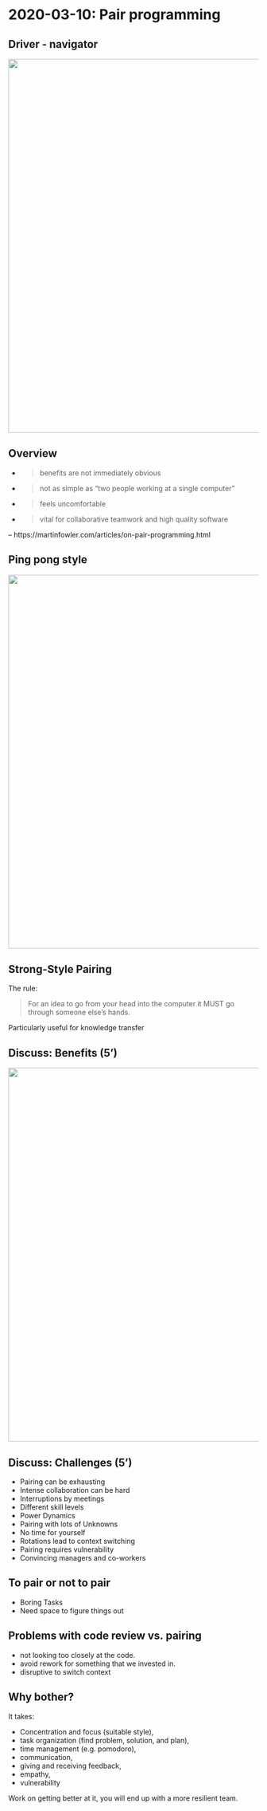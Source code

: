 # 2020-03-10: Pair programming

## Driver - navigator

<img src="https://martinfowler.com/articles/on-pair-programming/driver_navigator.png" align="center" width = 750 />



## Overview

* > benefits are not immediately obvious
* > not as simple as "two people working at a single computer"
* > feels uncomfortable
* > vital for collaborative teamwork and high quality software

-- https://martinfowler.com/articles/on-pair-programming.html



## Ping pong style

<img src="https://martinfowler.com/articles/on-pair-programming/ping_pong.png" align="center" width = 750 />

## Strong-Style Pairing

The rule: 

> For an idea to go from your head into the computer it MUST go through someone else's hands. 

Particularly useful for knowledge transfer



## Discuss: Benefits (5')

<img src="https://martinfowler.com/articles/on-pair-programming/benefits_overview.jpg" align="center" width = 750 />



## Discuss: Challenges (5')

* Pairing can be exhausting
* Intense collaboration can be hard
* Interruptions by meetings
* Different skill levels
* Power Dynamics
* Pairing with lots of Unknowns
* No time for yourself
* Rotations lead to context switching
* Pairing requires vulnerability
* Convincing managers and co-workers



## To pair or not to pair

* Boring Tasks 
* Need space to figure things out



## Problems with code review vs. pairing

* not looking too closely at the code. 
* avoid rework for something that we invested in.
* disruptive to switch context 



## Why bother?

It takes:

* Concentration and focus (suitable style), 
* task organization (find problem, solution, and plan), 
* time management (e.g. pomodoro), 
* communication, 
* giving and receiving feedback, 
* empathy, 
* vulnerability 

Work on getting better at it, you will end up with a more resilient team.
